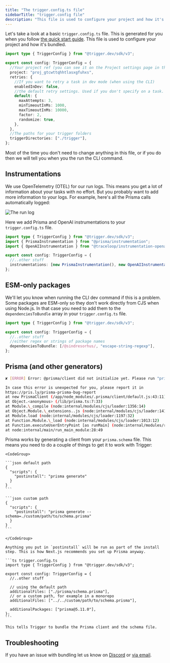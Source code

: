 ```yaml
---
title: "The trigger.config.ts file"
sidebarTitle: "trigger.config file"
description: "This file is used to configure your project and how it's bundled."
---
```


Let's take a look at a basic `trigger.config.ts` file. This is generated for you when you follow [the quick start guide](/v3/quick-start). This file is used to configure your project and how it's bundled.

```ts trigger.config.ts
import type { TriggerConfig } from "@trigger.dev/sdk/v3";

export const config: TriggerConfig = {
  //Your project ref (you can see it on the Project settings page in the dashboard)
  project: "proj_gtcwttqhhtlasxgfuhxs",
  retries: {
    //If you want to retry a task in dev mode (when using the CLI)
    enabledInDev: false,
    //the default retry settings. Used if you don't specify on a task.
    default: {
      maxAttempts: 3,
      minTimeoutInMs: 1000,
      maxTimeoutInMs: 10000,
      factor: 2,
      randomize: true,
    },
  },
  //The paths for your trigger folders
  triggerDirectories: ["./trigger"],
};
```

Most of the time you don't need to change anything in this file, or if you do then we will tell you when you the run the CLI command.

## Instrumentations

We use OpenTelemetry (OTEL) for our run logs. This means you get a lot of information about your tasks with no effort. But you probably want to add more information to your logs. For example, here's all the Prisma calls automatically logged:

![The run log
  ](/images/v3/auto-instrumentation.png)

Here we add Prisma and OpenAI instrumentations to your `trigger.config.ts` file.

```ts trigger.config.ts
import type { TriggerConfig } from "@trigger.dev/sdk/v3";
import { PrismaInstrumentation } from "@prisma/instrumentation";
import { OpenAIInstrumentation } from "@traceloop/instrumentation-openai";

export const config: TriggerConfig = {
  //..other stuff
  instrumentations: [new PrismaInstrumentation(), new OpenAIInstrumentation()],
};
```

## ESM-only packages

We'll let you know when running the CLI dev command if this is a problem. Some packages are ESM-only so they don't work directly from CJS when using Node.js. In that case you need to add them to the `dependenciesToBundle` array in your `trigger.config.ts` file.

```ts trigger.config.ts
import type { TriggerConfig } from "@trigger.dev/sdk/v3";

export const config: TriggerConfig = {
  //..other stuff
  //either regex or strings of package names
  dependenciesToBundle: [/@sindresorhus/, "escape-string-regexp"],
};
```

## Prisma (and other generators)

<Accordion title="The Prisma error you might see">

```bash
✘ [ERROR] Error: @prisma/client did not initialize yet. Please run "prisma generate" and try to import it again.

In case this error is unexpected for you, please report it in
https://pris.ly/prisma-prisma-bug-report
at new PrismaClient (/app/node_modules/.prisma/client/default.js:43:11)
at Object.<anonymous> (/lib/prisma.ts:7:33)
at Module.\_compile (node:internal/modules/cjs/loader:1356:14)
at Object.Module.\_extensions..js (node:internal/modules/cjs/loader:1414:10)
at Module.load (node:internal/modules/cjs/loader:1197:32)
at Function.Module.\_load (node:internal/modules/cjs/loader:1013:12)
at Function.executeUserEntryPoint [as runMain] (node:internal/modules/run_main:128:12)
at node:internal/main/run_main_module:28:49
```

</Accordion>

Prisma works by generating a client from your `prisma.schema` file. This means you need to do a couple of things to get it to work with Trigger:

<Steps>

  <Step title="package.json postinstall `prisma generate`">


    <CodeGroup>

    ```json default path
    {
      "scripts": {
        "postinstall": "prisma generate"
      }
    }
    ```

    ```json custom path
    {
      "scripts": {
        "postinstall": "prisma generate --schema=./custom/path/to/schema.prisma"
      }
    }
    ```

    </CodeGroup>

    Anything you put in `postinstall` will be run as part of the install step. This is how Next.js recommends you set up Prisma anyway.

</Step>

  <Step title="Add prisma and the schema to trigger.config.ts">

    ```ts trigger.config.ts
    import type { TriggerConfig } from "@trigger.dev/sdk/v3";

    export const config: TriggerConfig = {
      //..other stuff

      // using the default path
      additionalFiles: ["./prisma/schema.prisma"],
      // or a custom path, for example in a monorepo
      additionalFiles: ["../../custom/path/to/schema.prisma"],

      additionalPackages: ["prisma@5.11.0"],
    };
    ```

    This tells Trigger to bundle the Prisma client and the schema file.

</Step>

</Steps>

## Troubleshooting

If you have an issue with bundling let us know on [Discord](https://trigger.dev/discord) or [via email](https://trigger.dev/contact).
